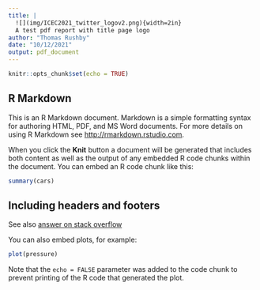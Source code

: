 ```yaml
---
title: |
  ![](img/ICEC2021_twitter_logov2.png){width=2in}  
  A test pdf report with title page logo
author: "Thomas Rushby"
date: "10/12/2021"
output: pdf_document
---
```


```r
knitr::opts_chunk$set(echo = TRUE)
```

## R Markdown

This is an R Markdown document. Markdown is a simple formatting syntax for authoring HTML, PDF, and MS Word documents. For more details on using R Markdown see <http://rmarkdown.rstudio.com>.

When you click the **Knit** button a document will be generated that includes both content as well as the output of any embedded R code chunks within the document. You can embed an R code chunk like this:

```r
summary(cars)
```

## Including headers and footers

See also [answer on stack overflow](https://stackoverflow.com/questions/27982052/insert-a-logo-in-upper-right-corner-of-r-markdown-pdf-document)

You can also embed plots, for example:

```r
plot(pressure)
```

Note that the `echo = FALSE` parameter was added to the code chunk to prevent printing of the R code that generated the plot.
